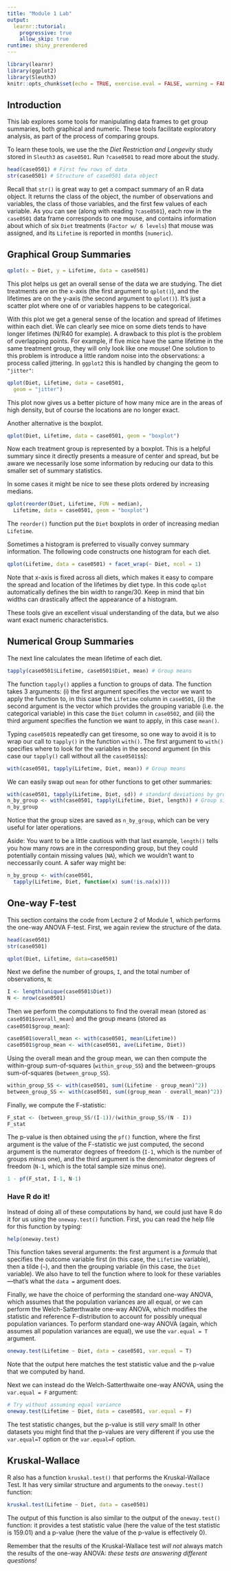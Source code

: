 ```yaml
---
title: "Module 1 Lab"
output: 
  learnr::tutorial:
    progressive: true
    allow_skip: true
runtime: shiny_prerendered
---
```


```r
library(learnr)
library(ggplot2)
library(Sleuth3)
knitr::opts_chunk$set(echo = TRUE, exercise.eval = FALSE, warning = FALSE)
```

## Introduction

This lab explores some tools for manipulating data frames to get group summaries, both graphical and numeric. These tools facilitate exploratory analysis, as part of the process of comparing groups.

To learn these tools, we use the the *Diet Restriction and Longevity* study stored in `Sleuth3` as `case0501`. Run `?case0501` to read more about the study.

```r
head(case0501) # First few rows of data
str(case0501) # Structure of case0501 data object
```

Recall that `str()` is great way to get a compact summary of an R data object. It returns the class of the object, the number of observations and variables, the class of those variables, and the first few values of each variable. As you can see (along with reading `?case0501`), each row in the `case0501` data frame corresponds to one mouse, and contains information about which of six `Diet` treatments (`Factor w/ 6 levels`) that mouse was assigned, and its `Lifetime` is reported in months (`numeric`).

## Graphical Group Summaries

```r
qplot(x = Diet, y = Lifetime, data = case0501)
```

This plot helps us get an overall sense of the data we are studying. The diet treatments are on the x-axis (the first argument to `qplot()`), and the lifetimes are on the y-axis (the second argument to `qplot()`).  It's just a scatter plot where one of or variables happens to be categorical. 

With this plot we get a general sense of the location and spread of lifetimes within each diet. We can clearly see mice on some diets tends to have longer lifetimes (N/R40 for example). A drawback to this plot is the problem of overlapping points. For example, if five mice have the same lifetime in the same treatment group, they will only look like one mouse! One solution to this problem is introduce a little random noise into the observations: a process called jittering.  In `ggplot2` this is handled by changing the geom to `"jitter"`:

```r
qplot(Diet, Lifetime, data = case0501, 
  geom = "jitter")
```

This plot now gives us a better picture of how many mice are in the areas of high density, but of course the locations are no longer exact. 

Another alternative is the boxplot.

```r
qplot(Diet, Lifetime, data = case0501, geom = "boxplot")
```

Now each treatment group is represented by a boxplot. This is a helpful summary since it
directly presents a measure of center and spread, but be aware we necessarily lose some information by reducing our data to this smaller set of summary statistics.

In some cases it might be nice to see these plots ordered by increasing medians.

```r
qplot(reorder(Diet, Lifetime, FUN = median), 
  Lifetime, data = case0501, geom = "boxplot")
```

The `reorder()` function put the `Diet` boxplots in order of increasing median `Lifetime`. 

Sometimes a histogram is preferred to visually convey summary information. The following code constructs one histogram for each diet.

```r
qplot(Lifetime, data = case0501) + facet_wrap(~ Diet, ncol = 1)
```

Note that x-axis is fixed across all diets, which makes it easy to compare the spread and location of the lifetimes by diet type. In this code `qplot` automatically defines the bin width to range/30. Keep in mind that bin widths can drastically affect the appearance of a histogram.

These tools give an excellent visual understanding of the data, but we also want exact numeric characteristics.

## Numerical Group Summaries

The next line calculates the mean lifetime of each diet. 

```r
tapply(case0501$Lifetime, case0501$Diet, mean) # Group means
```

The function `tapply()` applies a function to groups of data. The function takes 3 arguments: (i) the first argument specifies the vector we want to apply the function to, in this case the `Lifetime` column in `case0501`, (ii) the second argument is the vector which provides the grouping variable (i.e. the categorical variable) in this case the `Diet` column in `case0502`, and (iii) the third argument specifies the function we want to apply,  in this case `mean()`. 

Typing `case0501$` repeatedly can get tiresome, so one way to avoid it is to wrap our call to `tapply()` in the function `with()`.  The first argument to `with()` specifies where to look for the variables in the second argument (in this case our `tapply()` call without all the `case0501$`s):
```r
with(case0501, tapply(Lifetime, Diet, mean)) # Group means
```

We can easily swap out `mean` for other functions to get other summaries:
```r
with(case0501, tapply(Lifetime, Diet, sd)) # standard deviations by group
n_by_group <- with(case0501, tapply(Lifetime, Diet, length)) # Group sizes
n_by_group
```

Notice that the group sizes are saved as `n_by_group`, which can be very useful for later operations.

Aside: You want to be a little cautious with that last example, `length()` tells you how many rows are in the corresponding group, but they could potentially contain missing values (`NA`), which we wouldn't want to neccessarily count.  A safer way might be:

```r
n_by_group <- with(case0501, 
  tapply(Lifetime, Diet, function(x) sum(!is.na(x)))) 
```

## One-way F-test

This section contains the code from Lecture 2 of Module 1, which performs the one-way ANOVA F-test.  First, we again review the structure of the data.
```r
head(case0501)
str(case0501)
```

```r
qplot(Diet, Lifetime, data=case0501)
```

Next we define the number of groups, `I`, and the total number of observations, `N`:

```r
I <- length(unique(case0501$Diet))
N <- nrow(case0501)
```

Then we perform the computations to find the overall mean (stored as `case0501$overall_mean`) and the group means (stored as `case0501$group_mean`):

```r
case0501$overall_mean <- with(case0501, mean(Lifetime))
case0501$group_mean <- with(case0501, ave(Lifetime, Diet))
```

Using the overall mean and the group mean, we can then compute the within-group sum-of-squares (`within_group_SS`) and the between-groups sum-of-squares (`between_group_SS`).

```r
within_group_SS <- with(case0501, sum((Lifetime - group_mean)^2))
between_group_SS <- with(case0501, sum((group_mean - overall_mean)^2))
```

Finally, we compute the F-statistic:

```r
F_stat <- (between_group_SS/(I-1))/(within_group_SS/(N - I))
F_stat
```

The p-value is then obtained using the `pf()` function, where the first argument is the value of the F-statistic we just computed, the second argument is the numerator degrees of freedom (`I-1`, which is the number of groups minus one), and the third argument is the denominator degrees of freedom (`N-1`, which is the total sample size minus one).

```r
1 - pf(F_stat, I-1, N-1)
```

### Have R do it!

Instead of doing all of these computations by hand, we could just have R do it for us using the `oneway.test()` function.  First, you can read the help file for this function by typing:

```r
help(oneway.test)
```

This function takes several arguments: the first argument is a *formula* that specifies the outcome variable first (in this case, the `Lifetime` variable), then a tilde (`~`), and then the grouping variable (in this case, the `Diet` variable).  We also have to tell the function where to look for these variables---that's what the `data = ` argument does. 

Finally, we have the choice of performing the standard one-way ANOVA, which assumes that the population variances are all equal, or we can perform the Welch-Satterthwaite one-way ANOVA, which modifies the statistic and reference F-distribution to account for possibly unequal population variances.  To perform standard one-way ANOVA (again, which assumes all population variances are equal), we use the `var.equal = T` argument.

```r
oneway.test(Lifetime ~ Diet, data = case0501, var.equal = T)
```

Note that the output here matches the test statistic value and the p-value that we computed by hand.

Next we can instead do the Welch-Satterthwaite one-way ANOVA, using the `var.equal = F` argument:

```r
# Try without assuming equal variance
oneway.test(Lifetime ~ Diet, data = case0501, var.equal = F)
```

The test statistic changes, but the p-value is still *very* small!  In other datasets you might find that the p-values are very different if you use the `var.equal=T` option or the `var.equal=F` option.

## Kruskal-Wallace

R also has a function `kruskal.test()` that performs the Kruskal-Wallace Test.  It has very similar structure and arguments to the `oneway.test()` function:

```r
kruskal.test(Lifetime ~ Diet, data = case0501)
```

The output of this function is also similar to the output of the `oneway.test()` function: it provides a test statistic value (here the value of the test statistic is 159.01) and a p-value (here the value of the p-value is effectively 0).

Remember that the results of the Kruskal-Wallace test *will not* always match the results of the one-way ANOVA: *these tests are answering different questions!*  
